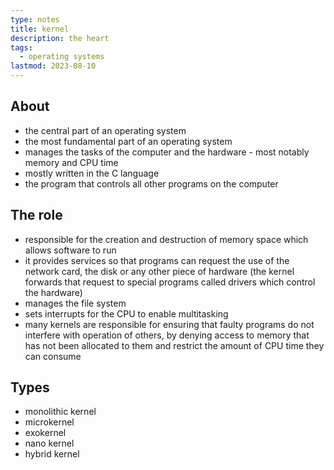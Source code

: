 ```yaml
---
type: notes
title: kernel
description: the heart
tags:
  - operating systems
lastmod: 2023-08-10
---
```


## About

- the central part of an operating system
- the most fundamental part of an operating system
- manages the tasks of the computer and the hardware - most notably memory and CPU time
- mostly written in the C language
- the program that controls all other programs on the computer

## The role

- responsible for the creation and destruction of memory space which allows software to run
- it provides services so that programs can request the use of the network card, the disk or any other piece of hardware (the kernel forwards that request to special programs called drivers which control the hardware)
- manages the file system
- sets interrupts for the CPU to enable multitasking
- many kernels are responsible for ensuring that faulty programs do not interfere with operation of others, by denying access to memory that has not been allocated to them and restrict the amount of CPU time they can consume

## Types

- monolithic kernel
- microkernel
- exokernel
- nano kernel
- hybrid kernel
